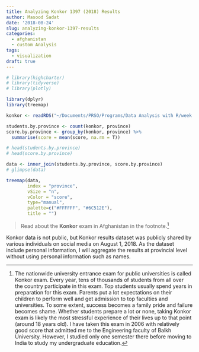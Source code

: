 ```yaml
---
title: Analyzing Konkor 1397 (2018) Results
author: Masood Sadat
date: '2018-08-24'
slug: analyzing-konkor-1397-results
categories:
  - afghanistan
  - custom Analysis
tags:
  - visualization
draft: true
---
```


```r
# library(highcharter)
# library(tidyverse)
# library(plotly)
```


```r
library(dplyr)
library(treemap)

konkor <- readRDS("~/Documents/PRSO/Programs/Data Analysis with R/week 4/konkor/konkor.RDS")

students.by.province <- count(konkor, province)
score.by.province <- group_by(konkor, province) %>%
  summarise(score = mean(score, na.rm = T))

# head(students.by.province)
# head(score.by.province)

data <- inner_join(students.by.province, score.by.province)
# glimpse(data)

treemap(data,
        index = "province",
        vSize = "n",
        vColor = "score",
        type="manual",
        palette=c("#FFFFFF", "#6C512E"),
        title = "")
```

> Read about the **Konkor** exam in Afghanistan in the footnote.^[The nationwide university entrance exam for public universities is called Konkor exam. Every year, tens of thousands of students from all over the country participate in this exam. Top students usually spend years in preparation for this exam. Parents put a lot expectations on their children to perform well and get admission to top faculties and universities. To some extent, success becomes a family pride and failure becomes shame. Whether students prepare a lot or none, taking Konkor exam is likely the most stressful experience of their lives up to that point (around 18 years old). I have taken this exam in 2006 with relatively good score that admitted me to the Engineering faculty of Balkh University. However, I studied only one semester there before moving to India to study my undergraduate education.]

Konkor data is not public, but Konkor results dataset was publicly shared by various individuals on social media on August 1, 2018. As the dataset include personal information, I will aggregate the results at provincial level without using personal information such as names.


